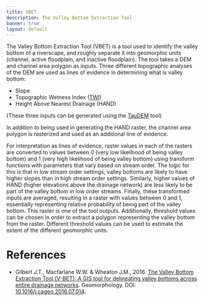 ```yaml
---
title: VBET
description: The Valley Bottom Extraction Tool
banner: true
layout: default
---
```


The Valley Bottom Extraction Tool (VBET) is a tool used to identify the valley bottom of a riverscape, and roughly separate it into geomorphic units (channel, active floodplain, and inactive floodplain). The tool takes a DEM and channel area polygon as inputs. Three different topographic analyses of the DEM are used as lines of evidence in determining what is valley bottom:

- Slope
- Topographic Wetness Index ([TWI](https://en.wikipedia.org/wiki/Topographic_wetness_index))
- Height Above Nearest Drainage (HAND)

(These three inputs can be generated using the [TauDEM](https://tools.riverscapes.com/taudem) tool)

In addition to being used in generating the HAND raster, the channel area polygon is rasterized and used as an additional line of evidence.

For interpretation as lines of evidence, raster values in each of the rasters are converted to values between 0 (very low likelihood of being valley bottom) and 1 (very high likelihood of being valley bottom) using transform functions with parameters that vary based on stream order. The logic for this is that in low stream order settings, valley bottoms are likely to have higher slopes than in high stream order settings. Similarly, higher values of HAND (higher elevations above the drainage network) are less likely to be part of the valley bottom in low order streams. Finally, these transformed inputs are averaged, resulting in a raster with values between 0 and 1, essentially representing relative probability of being part of the valley bottom. This raster is one of the tool outputs. Additionally, threshold values can be chosen in order to extract a polygon representing the valley bottom from the raster. Different threshold values can be used to estimate the extent of the different geomorphic units.

# References

- Gilbert J.T., Macfarlane W.W. & Wheaton J.M., 2016. [The Valley Bottom Extraction Tool (V-BET): A GIS tool for delineating valley bottoms across entire drainage networks](https://www.researchgate.net/publication/305661801_The_Valley_Bottom_Extraction_Tool_V-BET_A_GIS_tool_for_delineating_valley_bottoms_across_entire_drainage_networks). Geomorphology. DOI: [10.1016/j.cageo.2016.07.014](https://doi.org/10.1016/j.cageo.2016.07.014).

